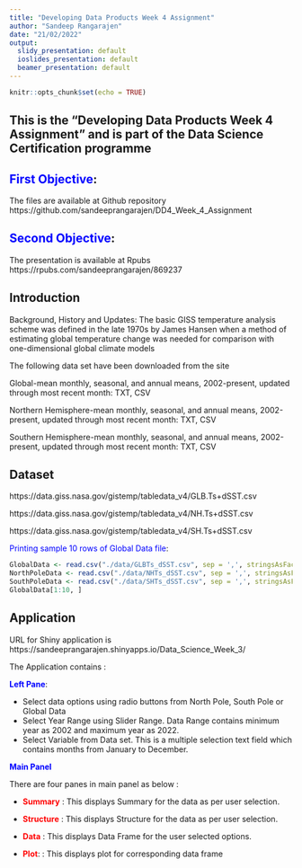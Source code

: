 ---
title: "Developing Data Products Week 4 Assignment"
author: "Sandeep Rangarajen"
date: "21/02/2022"
output:
  slidy_presentation: default
  ioslides_presentation: default
  beamer_presentation: default
---

```{r setup, include=FALSE}
knitr::opts_chunk$set(echo = TRUE)
```



## This is the "Developing Data Products Week 4 Assignment" and is part of the Data Science Certification programme

## <span style="color:blue">First Objective</span>:

The files are available at Github repository https://github.com/sandeeprangarajen/DD4_Week_4_Assignment


## <span style="color:blue">Second Objective</span>:

The presentation is available at Rpubs https://rpubs.com/sandeeprangarajen/869237

## Introduction

Background, History and Updates:
The basic GISS temperature analysis scheme was defined in the late 1970s by James Hansen when a method of estimating global temperature change was needed for comparison with one-dimensional global climate models

The following data set have been downloaded from the site


Global-mean monthly, seasonal, and annual means, 2002-present, updated through most recent month: TXT, CSV

Northern Hemisphere-mean monthly, seasonal, and annual means, 2002-present, updated through most recent month: TXT, CSV

Southern Hemisphere-mean monthly, seasonal, and annual means, 2002-present, updated through most recent month: TXT, CSV

## Dataset

https://data.giss.nasa.gov/gistemp/tabledata_v4/GLB.Ts+dSST.csv

https://data.giss.nasa.gov/gistemp/tabledata_v4/NH.Ts+dSST.csv

https://data.giss.nasa.gov/gistemp/tabledata_v4/SH.Ts+dSST.csv

<span style="color:blue">Printing sample 10 rows of Global Data file</span>:
```{r cars}
GlobalData <- read.csv("./data/GLBTs_dSST.csv", sep = ',', stringsAsFactors = TRUE)
NorthPoleData <- read.csv("./data/NHTs_dSST.csv", sep = ',', stringsAsFactors = TRUE)
SouthPoleData <- read.csv("./data/SHTs_dSST.csv", sep = ',', stringsAsFactors = TRUE)
GlobalData[1:10, ] 
```

## Application

URL for Shiny application is https://sandeeprangarajen.shinyapps.io/Data_Science_Week_3/

The Application contains :

<span style="color:blue">**Left Pane**</span>:

- Select data options using radio buttons from North Pole, South Pole or Global Data
- Select Year Range using Slider Range. Data Range contains minimum year as 2002 and maximum year as 2022.
- Select Variable from Data set. This is a multiple selection text field which contains months from January to December.



<span style="color:blue">**Main Panel**</span>

There are four panes in main panel as below :

- <span style="color:red">**Summary**</span> : This displays Summary for the data as per user selection.

- <span style="color:red">**Structure**</span> : This displays Structure for the data as per user selection.

- <span style="color:red">**Data**</span> : This displays Data Frame for the user selected options.

- <span style="color:red">**Plot**</span>: : This displays plot for corresponding data frame
